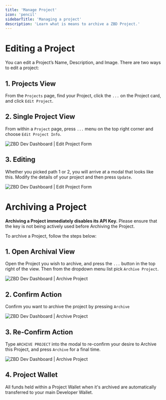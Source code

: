 ```yaml
---
title: 'Manage Project'
icon: 'pencil'
sidebarTitle: 'Managing a project'
description: 'Learn what is means to archive a ZBD Project.'
---
```


# Editing a Project

You can edit a Project’s Name, Description, and Image. There are two ways to edit a project:

## 1. Projects View

From the `Projects` page, find your Project, click the `...` on the Project card, and click `Edit Project`.

## 2. Single Project View

From within a `Project` page, press `...` menu on the top right corner and choose `Edit Project Info`.

<Frame caption="ZBD Dev Dashboard | Edit Project Form">
  <img src="/img/v2/projects-edit-project.png" alt="ZBD Dev Dashboard | Edit Project Form" />
</Frame>
<br />

## 3. Editing

Whether you picked path 1 or 2, you will arrive at a modal that looks like this. Modify the details of your project and then press `Update`.

<Frame caption="ZBD Dev Dashboard | Edit Project Form">
  <img src="/img/v2/projects-edit-project-2.png" alt="ZBD Dev Dashboard | Edit Project Form" />
</Frame>
<br />

# Archiving a Project

<Warning>**Archiving a Project immediately disables its API Key.** Please ensure that the key is not being actively used before Archiving the Project.</Warning>

To archive a Project, follow the steps below:

## 1. Open Archival View

Open the Project you wish to archive, and press the `...` button in the top right of the view. Then from the dropdown menu list pick `Archive Project`.
    
<Frame caption="ZBD Dev Dashboard | Archive Project">
  <img src="/img/v2/projects-archive-project.png" alt="ZBD Dev Dashboard | Archive Project" />
</Frame>
<br />

## 2. Confirm Action

Confirm you want to archive the project by pressing `Archive`

<Frame caption="ZBD Dev Dashboard | Archive Project">
  <img src="/img/v2/projects-archive-project-2.png" alt="ZBD Dev Dashboard | Archive Project" />
</Frame>
<br />

## 3. Re-Confirm Action

Type `ARCHIVE PROJECT` into the modal to re-confirm your desire to Archive this Project, and press `Archive` for a final time.

<Frame caption="ZBD Dev Dashboard | Archive Project">
  <img src="/img/v2/projects-archive-project-3.png" alt="ZBD Dev Dashboard | Archive Project" />
</Frame>
<br />

## 4. Project Wallet

<Tip>All funds held within a Project Wallet when it's archived are automatically transferred to your main Developer Wallet.</Tip>